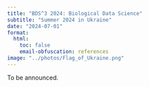 ```yaml
---
title: "BDS^3 2024: Biological Data Science"
subtitle: "Summer 2024 in Ukraine"
date: "2024-07-01"
format:
  html:
    toc: false
    email-obfuscation: references
image: "../photos/Flag_of_Ukraine.png"
---
```


To be announced.


